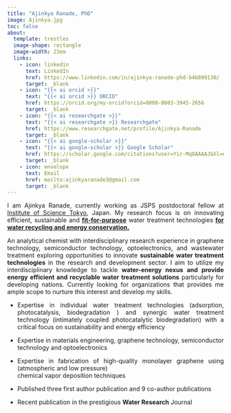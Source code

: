 ---
title: "Ajinkya Ranade, PhD"
image: Ajinkya.jpg
toc: false
about:
  template: trestles
  image-shape: rectangle
  image-width: 23em
  links:
    - icon: linkedin
      text: LinkedIn
      href: https://www.linkedin.com/in/ajinkya-ranade-phd-b4b899130/
      target: _blank
    - icon: "{{< ai orcid >}}"
      text: "{{< ai orcid >}} ORCID"
      href: https://orcid.org/my-orcid?orcid=0000-0003-3945-2656
      target: _blank
    - icon: "{{< ai researchgate >}}" 
      text: "{{< ai researchgate >}} Researchgate"
      href: https://www.researchgate.net/profile/Ajinkya-Ranade
      target: _blank
    - icon: "{{< ai google-scholar >}}"
      text: "{{< ai google-scholar >}} Google Scholar"
      href: https://scholar.google.com/citations?user=Yir-Mq8AAAAJ&hl=en
      target: _blank
    - icon: envelope
      text: Email
      href: mailto:ajinkyaranade3@gmail.com
      target: _blank
---

::: {style="text-align: justify"}
I am Ajinkya Ranade, currently working as JSPS postdoctoral fellow at [Institute of Science Tokyo](https://www.titech.ac.jp/english){target="_blank"}, Japan. My research focus is on innovating efficient, sustainable and [**fit-for-purpose**]{.underline} water treatment technologies [**for water recycling and energy conservation.**]{.underline}

An analytical chemist with interdisciplinary research experience in graphene technology, semiconductor technology, optoelectronics, and wastewater treatment exploring opportunities to innovate **sustainable water treatment technologies** in the research and development sector. I aim to utilize my interdisciplinary knowledge to tackle **water-energy nexus and provide energy efficient and recyclable water treatment solutions** particularly for developing nations. Currently looking for organizations that provides me ample scope to nurture this interest and develop my skills.

-   Expertise in individual water treatment technologies (adsorption, photocatalysis, biodegradation ) and synergic water treatment technology (intimately coupled photocatalytic biodegradation) with a critical focus on sustainability and energy efficiency

-   Expertise in materials engineering, graphene technology, semiconductor technology and optoelectronics

-   Expertise in fabrication of high-quality monolayer graphene using (atmospheric and low pressure)\
    chemical vapor deposition techniques

-   Published three first author publication and 9 co-author publications

-   Recent publication in the prestigious **Water Research** Journal
:::
